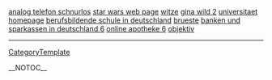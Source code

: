 <a href= http://analog-telefon-schnurlos.bigfloppytits.cn >analog telefon schnurlos</a>   <a href= http://star-wars.bigfloppytits.cn >star wars web page</a>   <a href= http://witze.bigfloppytits.cn >witze</a>   <a href= http://gina-wild.bigfloppytits.cn >gina wild 2</a>   <a href= http://universitaet.bigfloppytits.cn >universitaet homepage</a>   <a href= http://berufsbildende-schule-in-deutschland.bigfloppytits.cn >berufsbildende schule in deutschland</a>   <a href= http://brueste.bigfloppytits.cn >brueste</a>   <a href= http://banken-und-sparkassen-in-deutschland.bigfloppytits.cn >banken und sparkassen in deutschland 6</a>   <a href= http://online-apotheke.bigfloppytits.cn >online apotheke 6</a>   <a href= http://objektiv.bigfloppytits.cn >objektiv</a>
----
[[CategoryTemplate]]

__NOTOC__